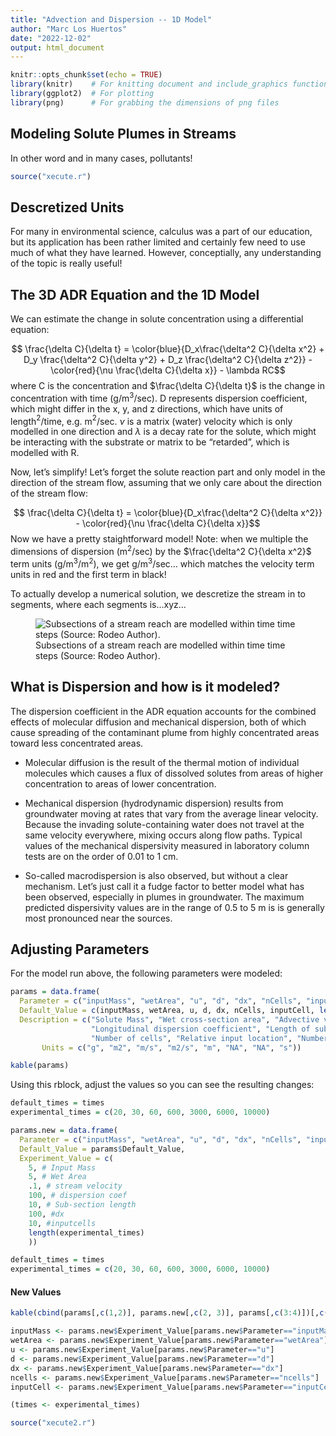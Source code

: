 ```yaml
---
title: "Advection and Dispersion -- 1D Model"
author: "Marc Los Huertos"
date: "2022-12-02"
output: html_document
---
```


```r
knitr::opts_chunk$set(echo = TRUE)
library(knitr)    # For knitting document and include_graphics function
library(ggplot2)  # For plotting
library(png)      # For grabbing the dimensions of png files
```

## Modeling Solute Plumes in Streams

In other word and in many cases, pollutants!

```r
source("xecute.r")
```

## Descretized Units

For many in environmental science, calculus was a part of our education, but its application has been rather limited and certainly few need to use much of what they have learned. However, conceptially, any understanding of the topic is really useful!

## The 3D ADR Equation and the 1D Model

We can estimate the change in solute concentration using a differential equation:

$$ \frac{\delta C}{\delta t} = \color{blue}{D_x\frac{\delta^2 C}{\delta x^2} + D_y \frac{\delta^2 C}{\delta y^2} + D_z \frac{\delta^2 C}{\delta z^2}} - \color{red}{\nu \frac{\delta C}{\delta x}} - \lambda RC$$
where C is the concentration and $\frac{\delta C}{\delta t}$ is the change in concentration with time (g/m$^3$/sec). D represents dispersion coefficient, which might differ in the x, y, and z directions, which have units of length$^2$/time, e.g. m$^2$/sec. $\nu$ is a matrix (water) velocity which is only modelled in one direction and $\lambda$ is a decay rate for the solute, which might be interacting with the substrate or matrix to be "retarded", which is modelled with R. 

Now, let's simplify!  Let's forget the solute reaction part and only model in the direction of the stream flow, assuming that we only care about the direction of the stream flow: 


$$ \frac{\delta C}{\delta t} = \color{blue}{D_x\frac{\delta^2 C}{\delta x^2}} - \color{red}{\nu \frac{\delta C}{\delta x}}$$
Now we have a pretty staightforward model!  Note: when we multiple the dimensions of dispersion (m$^2$/sec) by the $\frac{\delta^2 C}{\delta x^2}$ term units (g/m$^3$/m$^2$), we get g/m$^3$/sec... which matches the velocity term units in red and the first term in black!

To actually develop a numerical solution, we descretize the stream in to segments, where each segments is...xyz...

![Subsections of a stream reach are modelled within time time steps (Source: Rodeo Author).](reach.png)


## What is Dispersion and how is it modeled?

The dispersion coefficient in the ADR equation accounts for the combined effects of molecular diffusion and mechanical dispersion, both of which cause spreading of the contaminant plume from highly concentrated areas toward less concentrated areas. 

- Molecular diffusion is the result of the thermal motion of individual molecules which causes a flux of dissolved solutes from areas of higher concentration to areas of lower concentration. 

- Mechanical dispersion (hydrodynamic dispersion) results from groundwater moving at rates that vary from the average linear velocity. Because the invading solute-containing water does not travel at the same velocity everywhere, mixing occurs along flow paths. Typical values of the mechanical dispersivity measured in laboratory column tests are on the order of 0.01 to 1 cm. 

- So-called macrodispersion is also observed, but without a clear mechanism. Let's just call it a fudge factor to better model what has been observed, especially in plumes in groundwater. The maximum predicted dispersivity values are in the range of 0.5 to 5 m is is generally most pronounced near the sources. 

## Adjusting Parameters

For the model run above, the following parameters were modeled: 

```r
params = data.frame(
  Parameter = c("inputMass", "wetArea", "u", "d", "dx", "nCells", "inputCell", "times"),
  Default_Value = c(inputMass, wetArea, u, d, dx, nCells, inputCell, length(times)),
  Description = c("Solute Mass", "Wet cross-section area", "Advective velocity", 
                  "Longitudinal dispersion coefficient", "Length of sub-section",
                  "Number of cells", "Relative input location", "Number of time-steps modeled"),
       Units = c("g", "m2", "m/s", "m2/s", "m", "NA", "NA", "s"))

kable(params)

```

Using this rblock, adjust the values so you can see the resulting changes:


```r

default_times = times
experimental_times = c(20, 30, 60, 600, 3000, 6000, 10000)

params.new = data.frame(
  Parameter = c("inputMass", "wetArea", "u", "d", "dx", "nCells", "inputCell", "times"),
  Default_Value = params$Default_Value,
  Experiment_Value = c(
    5, # Input Mass
    5, # Wet Area
    .1, # stream velocity
    100, # dispersion coef
    10, # Sub-section length
    100, #dx
    10, #inputcells
    length(experimental_times)
    ))

default_times = times
experimental_times = c(20, 30, 60, 600, 3000, 6000, 10000)
```

#### New Values

```r
kable(cbind(params[,c(1,2)], params.new[,c(2, 3)], params[,c(3:4)])[,c(1,3,4,5,6)])

inputMass <- params.new$Experiment_Value[params.new$Parameter=="inputMass"]
wetArea <- params.new$Experiment_Value[params.new$Parameter=="wetArea"]
u <- params.new$Experiment_Value[params.new$Parameter=="u"]
d <- params.new$Experiment_Value[params.new$Parameter=="d"]
dx <- params.new$Experiment_Value[params.new$Parameter=="dx"]
ncells <- params.new$Experiment_Value[params.new$Parameter=="ncells"]
inputCell <- params.new$Experiment_Value[params.new$Parameter=="inputCell"]

(times <- experimental_times)
```

```r
source("xecute2.r")
```


